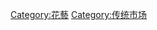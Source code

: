 {{catmore}}
{{commonscat|Flower markets}}
[[Category:花藝|Category:花藝]]
[[Category:传统市场|Category:传统市场]]